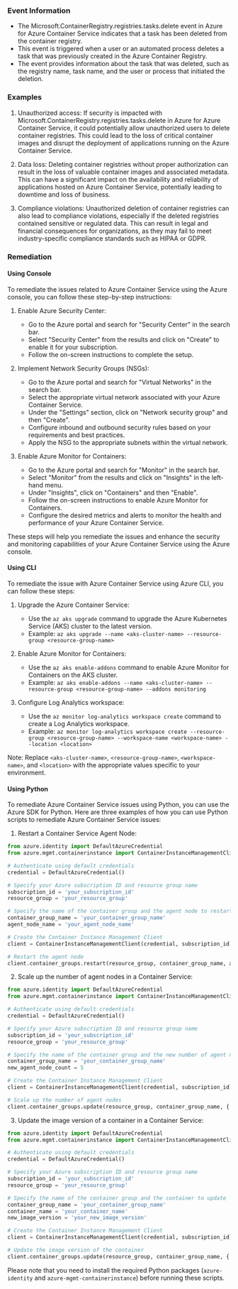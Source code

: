 
### Event Information

- The Microsoft.ContainerRegistry.registries.tasks.delete event in Azure for Azure Container Service indicates that a task has been deleted from the container registry.
- This event is triggered when a user or an automated process deletes a task that was previously created in the Azure Container Registry.
- The event provides information about the task that was deleted, such as the registry name, task name, and the user or process that initiated the deletion.


### Examples

1. Unauthorized access: If security is impacted with Microsoft.ContainerRegistry.registries.tasks.delete in Azure for Azure Container Service, it could potentially allow unauthorized users to delete container registries. This could lead to the loss of critical container images and disrupt the deployment of applications running on the Azure Container Service.

2. Data loss: Deleting container registries without proper authorization can result in the loss of valuable container images and associated metadata. This can have a significant impact on the availability and reliability of applications hosted on Azure Container Service, potentially leading to downtime and loss of business.

3. Compliance violations: Unauthorized deletion of container registries can also lead to compliance violations, especially if the deleted registries contained sensitive or regulated data. This can result in legal and financial consequences for organizations, as they may fail to meet industry-specific compliance standards such as HIPAA or GDPR.

### Remediation

#### Using Console

To remediate the issues related to Azure Container Service using the Azure console, you can follow these step-by-step instructions:

1. Enable Azure Security Center:
   - Go to the Azure portal and search for "Security Center" in the search bar.
   - Select "Security Center" from the results and click on "Create" to enable it for your subscription.
   - Follow the on-screen instructions to complete the setup.

2. Implement Network Security Groups (NSGs):
   - Go to the Azure portal and search for "Virtual Networks" in the search bar.
   - Select the appropriate virtual network associated with your Azure Container Service.
   - Under the "Settings" section, click on "Network security group" and then "Create".
   - Configure inbound and outbound security rules based on your requirements and best practices.
   - Apply the NSG to the appropriate subnets within the virtual network.

3. Enable Azure Monitor for Containers:
   - Go to the Azure portal and search for "Monitor" in the search bar.
   - Select "Monitor" from the results and click on "Insights" in the left-hand menu.
   - Under "Insights", click on "Containers" and then "Enable".
   - Follow the on-screen instructions to enable Azure Monitor for Containers.
   - Configure the desired metrics and alerts to monitor the health and performance of your Azure Container Service.

These steps will help you remediate the issues and enhance the security and monitoring capabilities of your Azure Container Service using the Azure console.

#### Using CLI

To remediate the issue with Azure Container Service using Azure CLI, you can follow these steps:

1. Upgrade the Azure Container Service: 
   - Use the `az aks upgrade` command to upgrade the Azure Kubernetes Service (AKS) cluster to the latest version.
   - Example: `az aks upgrade --name <aks-cluster-name> --resource-group <resource-group-name>`

2. Enable Azure Monitor for Containers:
   - Use the `az aks enable-addons` command to enable Azure Monitor for Containers on the AKS cluster.
   - Example: `az aks enable-addons --name <aks-cluster-name> --resource-group <resource-group-name> --addons monitoring`

3. Configure Log Analytics workspace:
   - Use the `az monitor log-analytics workspace create` command to create a Log Analytics workspace.
   - Example: `az monitor log-analytics workspace create --resource-group <resource-group-name> --workspace-name <workspace-name> --location <location>`

Note: Replace `<aks-cluster-name>`, `<resource-group-name>`, `<workspace-name>`, and `<location>` with the appropriate values specific to your environment.

#### Using Python

To remediate Azure Container Service issues using Python, you can use the Azure SDK for Python. Here are three examples of how you can use Python scripts to remediate Azure Container Service issues:

1. Restart a Container Service Agent Node:
```python
from azure.identity import DefaultAzureCredential
from azure.mgmt.containerinstance import ContainerInstanceManagementClient

# Authenticate using default credentials
credential = DefaultAzureCredential()

# Specify your Azure subscription ID and resource group name
subscription_id = 'your_subscription_id'
resource_group = 'your_resource_group'

# Specify the name of the container group and the agent node to restart
container_group_name = 'your_container_group_name'
agent_node_name = 'your_agent_node_name'

# Create the Container Instance Management Client
client = ContainerInstanceManagementClient(credential, subscription_id)

# Restart the agent node
client.container_groups.restart(resource_group, container_group_name, agent_node_name)
```

2. Scale up the number of agent nodes in a Container Service:
```python
from azure.identity import DefaultAzureCredential
from azure.mgmt.containerinstance import ContainerInstanceManagementClient

# Authenticate using default credentials
credential = DefaultAzureCredential()

# Specify your Azure subscription ID and resource group name
subscription_id = 'your_subscription_id'
resource_group = 'your_resource_group'

# Specify the name of the container group and the new number of agent nodes
container_group_name = 'your_container_group_name'
new_agent_node_count = 5

# Create the Container Instance Management Client
client = ContainerInstanceManagementClient(credential, subscription_id)

# Scale up the number of agent nodes
client.container_groups.update(resource_group, container_group_name, {'agent_pool_profiles': [{'count': new_agent_node_count}]})
```

3. Update the image version of a container in a Container Service:
```python
from azure.identity import DefaultAzureCredential
from azure.mgmt.containerinstance import ContainerInstanceManagementClient

# Authenticate using default credentials
credential = DefaultAzureCredential()

# Specify your Azure subscription ID and resource group name
subscription_id = 'your_subscription_id'
resource_group = 'your_resource_group'

# Specify the name of the container group and the container to update
container_group_name = 'your_container_group_name'
container_name = 'your_container_name'
new_image_version = 'your_new_image_version'

# Create the Container Instance Management Client
client = ContainerInstanceManagementClient(credential, subscription_id)

# Update the image version of the container
client.container_groups.update(resource_group, container_group_name, {'containers': [{'name': container_name, 'image': new_image_version}]})
```

Please note that you need to install the required Python packages (`azure-identity` and `azure-mgmt-containerinstance`) before running these scripts.

